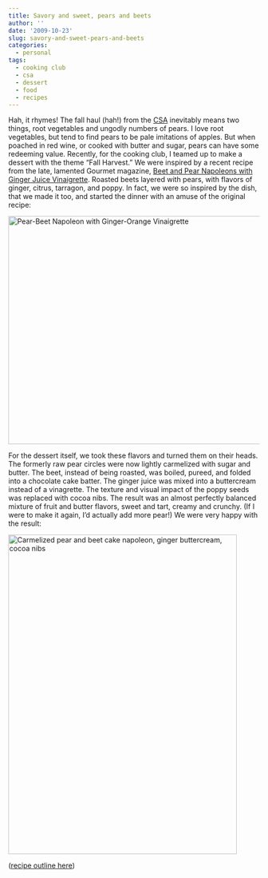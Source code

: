 ```yaml
---
title: Savory and sweet, pears and beets
author: ''
date: '2009-10-23'
slug: savory-and-sweet-pears-and-beets
categories:
  - personal
tags:
  - cooking club
  - csa
  - dessert
  - food
  - recipes
---
```


Hah, it rhymes! The fall haul (hah!) from the [CSA](http://www.justfood.org/csa) inevitably means two things, root vegetables and ungodly numbers of pears. I love root vegetables, but tend to find pears to be pale imitations of apples. But when poached in red wine, or cooked with butter and sugar, pears can have some redeeming value. Recently, for the cooking club, I teamed up to make a dessert with the theme “Fall Harvest.” We were inspired by a recent recipe from the late, lamented Gourmet magazine, [Beet and Pear Napoleons with Ginger Juice Vinaigrette](http://www.epicurious.com/recipes/food/views/Beet-and-Pear-Napoleons-with-Ginger-Juice-Vinaigrette-355550). 
Roasted beets layered with pears, with flavors of ginger, citrus, tarragon, and poppy. In fact, we were so inspired by the dish, that we made it too, and started the dinner with an amuse of the original recipe:

<a data-flickr-embed="true"  href="https://www.flickr.com/photos/harlanh/3983179773/" title="Pear-Beet Napoleon with Ginger-Orange Vinaigrette"><img src="https://farm3.staticflickr.com/2636/3983179773_902b81479d_z.jpg?zz&#x3D;1" width="640" height="457" alt="Pear-Beet Napoleon with Ginger-Orange Vinaigrette"></a><script async src="//embedr.flickr.com/assets/client-code.js" charset="utf-8"></script>

For the dessert itself, we took these flavors and turned them on their heads. The formerly raw pear circles were now lightly carmelized with sugar and butter. The beet, instead of being roasted, was boiled, pureed, and folded into a chocolate cake batter. The ginger juice was mixed into a buttercream instead of a vinagrette. The texture and visual impact of the poppy seeds was replaced with cocoa nibs. The result was an almost perfectly balanced mixture of fruit and butter flavors, sweet and tart, creamy and crunchy. (If I were to make it again, I’d actually add more pear!) We were very happy with the result:

<a data-flickr-embed="true"  href="https://www.flickr.com/photos/harlanh/3983180213/" title="Carmelized pear and beet cake napoleon, ginger buttercream, cocoa nibs"><img src="https://farm3.staticflickr.com/2616/3983180213_63acc14450_z.jpg?zz&#x3D;1" width="458" height="640" alt="Carmelized pear and beet cake napoleon, ginger buttercream, cocoa nibs"></a><script async src="//embedr.flickr.com/assets/client-code.js" charset="utf-8"></script>

([recipe outline here](http://cicrcocl.wiki.zoho.com/Beet-Cake-with-Caramelized-Pears-and-Candied-Ginger.html))